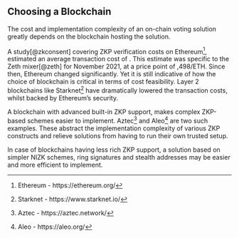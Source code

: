 ## Choosing a Blockchain

The cost and implementation complexity of an on-chain voting solution greatly depends on the blockchain hosting the solution.

A study[@zkconsent] covering ZKP verification costs on Ethereum[^4], estimated an average transaction cost of \texteuro 590. This estimate was specific to the Zeth mixer[@zeth] for November 2021, at a price point of \texteuro 3,498/ETH. Since then, Ethereum changed significantly. Yet it is still indicative of how the choice of blockchain is critical in terms of cost feasibility. Layer 2 blockchains like Starknet[^5] have dramatically lowered the transaction costs, whilst backed by Ethereum's security.

A blockchain with advanced built-in ZKP support, makes complex ZKP-based schemes easier to implement. Aztec[^6] and Aleo[^7] are two such examples. These abstract the implementation complexity of various ZKP constructs and relieve solutions from having to run their own trusted setup.

In case of blockchains having less rich ZKP support, a solution based on simpler NIZK schemes, ring signatures and stealth addresses may be easier and more efficient to implement.


[^4]: Ethereum - https://ethereum.org/
[^5]: Starknet - https://www.starknet.io/
[^6]: Aztec - https://aztec.network/
[^7]: Aleo - https://aleo.org/
